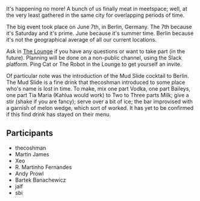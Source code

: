 {{Past event}}
It's happening no more! A bunch of us finally meat in meetspace; well, at the very least gathered in the same city for overlapping periods of time.

The big event took place on June 7th, in Berlin, Germany. The 7th because it's Saturday and it's prime. June because it's summer time. Berlin because it's not the geographical average of all our current locations.

Ask in [http://chat.stackoverflow.com/rooms/10 The Lounge] if you have any questions or want to take part (in the future). Planning will be done on a non-public channel, using the Slack platform. Ping Cat or The Robot in the Lounge to get yourself an invite.

Of particular note was the introduction of the Mud Slide cocktail to Berlin. The Mud Slide is a fine drink that thecoshman introduced to some place who's name is lost in time. To make, mix one part Vodka, one part Baileys, one part Tia Maria (Kahlua would work) to Two to Three parts Milk; give a stir (shake if you are fancy); serve over a bit of ice; the bar improvised with a garnish of melon wedge, which sort of worked. It has yet to be confirmed if this find drink has stayed on their menu.

== Participants ==

* thecoshman
* Martin James
* Xeo
* R. Martinho Fernandes
* Andy Prowl
* Bartek Banachewicz
* jalf
* sbi

